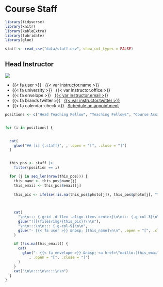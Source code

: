 # Course Staff



```r
library(tidyverse)
library(knitr)
library(kableExtra)
library(lubridate)
library(glue)

staff <- read_csv("data/staff.csv", show_col_types = FALSE) 
```


## Head Instructor {.staff}

::: {.grid .d-flex .align-items-center}

::: {.g-col-3}


![](files/img/blackwell-2015@2x.jpg)
 
:::

::: {.g-col-9}

    
 
- {{< fa user >}} &nbsp; [{{< var instructor.name >}}]({{< var instructor.url >}})
- {{< fa university >}} &nbsp; {{< var instructor.office >}}
- {{< fa envelope >}} &nbsp; <a href="mailto:{{< var instructor.email >}}">{{< var instructor.email >}}</a>
- {{< fa brands twitter >}} &nbsp; [{{< var instructor.twitter >}}](https://www.twitter.com/{{< var instructor.twitter >}})
- {{< fa calendar-check >}} &nbsp; [Schedule an appointment]({{< var instructor.appointment_url >}})

::: 

:::

  

  
 
```r


positions <- c("Head Teaching Fellow", "Teaching Fellows", "Course Assistants")


for (i in positions) {

  
  cat(
    glue("## [i] {.staff}", , .open = "[", .close = "]")    
  )


  this_pos <- staff |>
    filter(position == i)

  for (j in seq_len(nrow(this_pos))) {
    this_name <- this_pos$name[j]
    this_email <- this_pos$email[j]
  
    this_pic <- ifelse(!is.na(this_pos$photo[j]), this_pos$photo[j], "totoro.png")
    
    

    cat(
      "\n\n::: {.grid .d-flex .align-items-center}\n\n::: {.g-col-3}\n\n",
      glue("![](files/img/{this_pic})\n\n"),
      "\n\n:::\n\n::: {.g-col-9}\n\n",
      glue("- {{< fa user >}} &nbsp; [this_name]\n\n", .open = "[", .close = "]")    
    )

    if (!is.na(this_email)) {
      cat(
        glue("- {{< fa envelope >}} &nbsp; <a href=\"mailto:[this_email]\">[this_email]</a>",
           , .open = "[", .close = "]")
      )
    }
    cat("\n\n:::\n\n:::\n\n")
  }     
}
```
 

